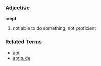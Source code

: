 ===Adjective===
'''inept'''

# not able to do something; not proficient

===Related Terms===
*[[apt]]
*[[aptitude]]